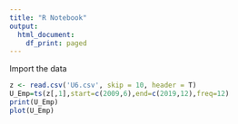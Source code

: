 ```yaml
---
title: "R Notebook"
output:
  html_document:
    df_print: paged
---
```


<!-- This is an [R Markdown](http://rmarkdown.rstudio.com) Notebook. When you execute code within the notebook, the results appear beneath the code.  -->

<!-- Try executing this chunk by clicking the *Run* button within the chunk or by placing your cursor inside it and pressing *Ctrl+Shift+Enter*.  -->

<!-- ```{r} -->
<!-- plot(cars) -->
<!-- ``` -->

<!-- Add a new chunk by clicking the *Insert Chunk* button on the toolbar or by pressing *Ctrl+Alt+I*. -->

<!-- When you save the notebook, an HTML file containing the code and output will be saved alongside it (click the *Preview* button or press *Ctrl+Shift+K* to preview the HTML file). -->

<!-- The preview shows you a rendered HTML copy of the contents of the editor. Consequently, unlike *Knit*, *Preview* does not run any R code chunks. Instead, the output of the chunk when it was last run in the editor is displayed. -->

Import the data
```r
z <- read.csv('U6.csv', skip = 10, header = T)
U_Emp=ts(z[,1],start=c(2009,6),end=c(2019,12),freq=12)
print(U_Emp)
plot(U_Emp)
```

